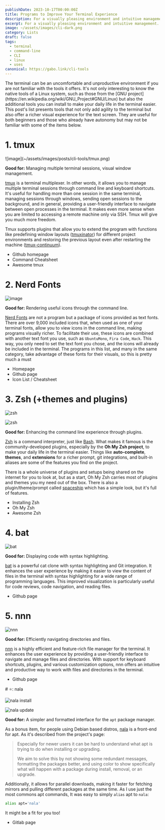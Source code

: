 ```yaml
---
publishDate: 2023-10-17T00:00:00Z
title: Programs to Improve Your Terminal Experience
description: For a visually pleasing environment and intuitive management.
excerpt: For a visually pleasing environment and intuitive management.
image: ~/assets/images/cli-dark.png
category: Lists
draft: false
tags:
  - terminal
  - command-line
  - CLI
  - linux
  - uses
canonical: https://gabo.link/cli-tools
---
```




<p class="px-6">The terminal can be an uncomfortable and unproductive environment if you are not familiar with the tools it offers. It's not only interesting to know the native tools of a Linux system, such as those from the [GNU project](https://en.wikipedia.org/wiki/GNU_Project#GNU/Linux) but also the additional tools you can install to make your daily life in the terminal easier. This post's list presents tools that not only add agility to the terminal but also offer a richer visual experience for the text screen. They are useful for both beginners and those who already have autonomy but may not be familiar with some of the items below.</p>
  
<ListItem>

# 1. tmux

<Slider>
  ![image](~/assets/images/posts/cli-tools/tmux.png)
  <VideoFrame id="Yl7NFenTgIo" />
</Slider>

**Good for:** Managing multiple terminal sessions, visual window management.

[tmux](https://github.com/tmux/tmux/wiki) is a terminal multiplexer. In other words, it allows you to manage multiple terminal sessions through command line and keyboard shortcuts. It's useful for handling more than one session in the same terminal, managing sessions through windows, sending open sessions to the background, and in general, providing a user-friendly interface to navigate between open processes in the terminal. It makes even more sense when you are limited to accessing a remote machine only via SSH. Tmux will give you much more freedom.

Tmux supports plugins that allow you to extend the program with functions like predefining window layouts ([tmuxinator](https://github.com/tmuxinator/tmuxinator)) for different project environments and restoring the previous layout even after restarting the machine ([tmux-continuum](https://github.com/tmux-plugins/tmux-continuum)).

- <ExternalLink href="https://github.com/tmux/tmux/wiki">Github homepage</ExternalLink>
- <ExternalLink href="https://tmuxcheatsheet.com/" variant="secondary">
    Command Cheatsheet
  </ExternalLink>
- <ExternalLink href="https://github.com/rothgar/awesome-tmux" variant="secondary">
    Awesome tmux
  </ExternalLink>

</ListItem>

<ListItem>

# 2. Nerd Fonts

![image](~/assets/images/posts/cli-tools/nerd-fonts-list.png)

**Good for:** Rendering useful icons through the command line.

[Nerd Fonts](https://www.nerdfonts.com/) are not a program but a package of icons provided as text fonts. There are over 9,000 included icons that, when used as one of your terminal fonts, allow you to view icons in the command line, making programs visually richer. To facilitate their use, these icons are combined with another text font you use, such as `UbuntuMono`, `Fira Code`, `Hack`. This way, you only need to set the text font you chose, and the icons will already be included in the terminal. The programs in this list, and many in the same category, take advantage of these fonts for their visuals, so this is pretty much a must

- <ExternalLink href="https://www.nerdfonts.com/">Homepage</ExternalLink>
- <ExternalLink href="https://github.com/ryanoasis/nerd-fonts" variant="secondary">
    Github page
  </ExternalLink>
- <ExternalLink href="https://www.nerdfonts.com/cheat-sheet" variant="secondary">
    Icon List / Cheatsheet
  </ExternalLink>

</ListItem>

<ListItem>

# 3. Zsh (+themes and plugins)

<Slider>

![zsh](~/assets/images/posts/cli-tools/zsh-2.png)

![zsh](~/assets/images/posts/cli-tools/zsh.png)

</Slider>

**Good for:** Enhancing the command line experience through plugins.

[Zsh](https://zsh.org) is a command interpreter, just like [Bash](https://w.wiki/PoJ). What makes it famous is the community-developed plugins, especially by the **Oh My Zsh project**, to make your daily life in the terminal easier. Things like **auto-complete**, **themes**, and **extensions** for a richer prompt, git integrations, and built-in aliases are some of the features you find on the project.

There is a whole universe of plugins and setups being shared on the internet for you to look at, but as a start, Oh My Zsh carries most of plugins and themes you my need out of the box. There is also a plugin/theme/prompt called [spaceship](https://spaceship-prompt.sh) which has a simple look, but it's full of features.

- <ExternalLink href="https://github.com/ohmyzsh/ohmyzsh/wiki/Installing-ZSH">Installing Zsh</ExternalLink>
- <ExternalLink href="https://ohmyz.sh/" variant="secondary">
    Oh My Zsh
  </ExternalLink>
- <ExternalLink href="https://github.com/unixorn/awesome-zsh-plugins" variant="secondary">
    Awesome Zsh
  </ExternalLink>

</ListItem>

<ListItem>

# 4. bat

![bat](~/assets/images/posts/cli-tools/bat.png)

**Good for:** Displaying code with syntax highlighting.

[bat](https://github.com/sharkdp/bat) is a powerful cat clone with syntax highlighting and Git integration. It enhances the user experience by making it easier to view the content of files in the terminal with syntax highlighting for a wide range of programming languages. This improved visualization is particularly useful for code reviews, code navigation, and reading files.

- <ExternalLink href="https://github.com/sharkdp/bat">Github page</ExternalLink>

</ListItem>

<ListItem>

# 5. nnn

![nnn](~/assets/images/posts/cli-tools/nnn.gif)

**Good for:** Efficiently navigating directories and files.

[nnn](https://github.com/jarun/nnn) is a highly efficient and feature-rich file manager for the terminal. It enhances the user experience by providing a user-friendly interface to navigate and manage files and directories. With support for keyboard shortcuts, plugins, and various customization options, nnn offers an intuitive and productive way to work with files and directories in the terminal.

- <ExternalLink href="https://github.com/jarun/nnn">Github page</ExternalLink>

</ListItem>

<ListItem>
# ⭐: nala

<Slider>

![nala install](~/assets/images/posts/cli-tools/nala-install.png)

![nala update](~/assets/images/posts/cli-tools/nala-update.png)

</Slider>

**Good for:** A simpler and formatted interface for the `apt` package manager.

As a bonus item, for people using Debian based distros, [nala](https://gitlab.com/volian/nala) is a front-end for apt. As it's described from the project's page:

> Especially for newer users it can be hard to understand what apt is trying to do when installing or upgrading.
>
> We aim to solve this by not showing some redundant messages, formatting the packages better, and using color to
> show specifically what will happen with a package during install, removal, or an upgrade.

Additionally, it allows for parallel downloads, making it faster for fetching mirrors and pulling different packages at the same time. As I use just the most commons apt commands, It was easy to simply `alias` apt to `nala`:

```bash
alias apt='nala'
```

It might be a fit for you too!

- <ExternalLink href="https://gitlab.com/volian/nala">Gitlab page</ExternalLink>

</ListItem>
